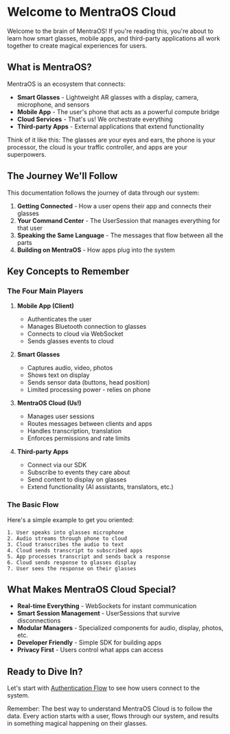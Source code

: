 # Welcome to MentraOS Cloud

Welcome to the brain of MentraOS! If you're reading this, you're about to learn how smart glasses, mobile apps, and third-party applications all work together to create magical experiences for users.

## What is MentraOS?

MentraOS is an ecosystem that connects:
- **Smart Glasses** - Lightweight AR glasses with a display, camera, microphone, and sensors
- **Mobile App** - The user's phone that acts as a powerful compute bridge
- **Cloud Services** - That's us! We orchestrate everything
- **Third-party Apps** - External applications that extend functionality

Think of it like this: The glasses are your eyes and ears, the phone is your processor, the cloud is your traffic controller, and apps are your superpowers.

## The Journey We'll Follow

This documentation follows the journey of data through our system:

1. **Getting Connected** - How a user opens their app and connects their glasses
2. **Your Command Center** - The UserSession that manages everything for that user
3. **Speaking the Same Language** - The messages that flow between all the parts
4. **Building on MentraOS** - How apps plug into the system

## Key Concepts to Remember

### The Four Main Players

1. **Mobile App (Client)**
   - Authenticates the user
   - Manages Bluetooth connection to glasses
   - Connects to cloud via WebSocket
   - Sends glasses events to cloud

2. **Smart Glasses**
   - Captures audio, video, photos
   - Shows text on display
   - Sends sensor data (buttons, head position)
   - Limited processing power - relies on phone

3. **MentraOS Cloud (Us!)**
   - Manages user sessions
   - Routes messages between clients and apps
   - Handles transcription, translation
   - Enforces permissions and rate limits

4. **Third-party Apps**
   - Connect via our SDK
   - Subscribe to events they care about
   - Send content to display on glasses
   - Extend functionality (AI assistants, translators, etc.)

### The Basic Flow

Here's a simple example to get you oriented:

```
1. User speaks into glasses microphone
2. Audio streams through phone to cloud
3. Cloud transcribes the audio to text
4. Cloud sends transcript to subscribed apps
5. App processes transcript and sends back a response
6. Cloud sends response to glasses display
7. User sees the response on their glasses
```

## What Makes MentraOS Cloud Special?

- **Real-time Everything** - WebSockets for instant communication
- **Smart Session Management** - UserSessions that survive disconnections
- **Modular Managers** - Specialized components for audio, display, photos, etc.
- **Developer Friendly** - Simple SDK for building apps
- **Privacy First** - Users control what apps can access

## Ready to Dive In?

Let's start with [Authentication Flow](./2-authentication-flow.md) to see how users connect to the system.

Remember: The best way to understand MentraOS Cloud is to follow the data. Every action starts with a user, flows through our system, and results in something magical happening on their glasses.